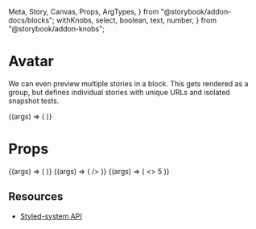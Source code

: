   Meta,
  Story,
  Canvas,
  Props,
  ArgTypes,
} from "@storybook/addon-docs/blocks";
  withKnobs,
  select,
  boolean,
  text,
  number,
} from "@storybook/addon-knobs";


<Meta title="Core/Avatar" component={Avatar} decorators={[withKnobs]} />

# Avatar

We can even preview multiple stories in a block. This
gets rendered as a group, but defines individual stories
with unique URLs and isolated snapshot tests.

<Canvas>
  <Story name="Image Avatar">
    {(args) => (
      <Avatar
        {...args}
        src={"https://i.pravatar.cc/100"}
        alt={"photo"}
        width={100}
        effect={{ hover: { width: 110 } }}
        style={{
          margin: "15px",
          filter: "drop-shadow(0px 4px 8px rgba(91, 92, 91, 0.25))",
        }}
      />
    )}
  </Story>
</Canvas>

# **Props**

<Props of={Avatar} />

<Canvas>
  <Story name="Initials Avatar">
    {(args) => (
      <Avatar
        {...args}
        width={100}
        effect={{ hover: { width: 110, fontWeight: 600 } }}
        initials="JD"
      />
    )}
  </Story>
</Canvas>

<Canvas>
  <Story name="Avatar Interactive">
    {(args) => (
      <Avatar
        {...args}
        width={100}
        effect={{ hover: { width: 110, fontWeight: 600 } }}
        <!-- initials="JD" -->
      />
    )}
  </Story>
</Canvas>

<Canvas>
  <Story name="Avatar Notification">
    {(args) => (
      <>
        <Avatar {...args} width={24} initials="JD" />
        <Badge>5</Badge>
      </>
    )}
  </Story>
</Canvas>

## **Resources**

- [Styled-system API](https://styled-system.com/api)
